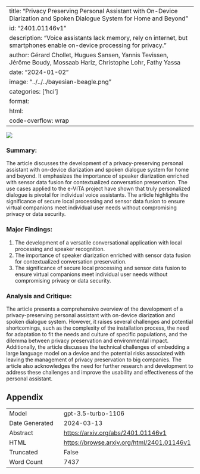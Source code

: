 
---
title: "Privacy Preserving Personal Assistant with On-Device Diarization and Spoken Dialogue System for Home and Beyond"
id: "2401.01146v1"
description: "Voice assistants lack memory, rely on internet, but smartphones enable on-device processing for privacy."
author: Gérard Chollet, Hugues Sansen, Yannis Tevissen, Jérôme Boudy, Mossaab Hariz, Christophe Lohr, Fathy Yassa
date: "2024-01-02"
image: "../../../bayesian-beagle.png"
categories: ['hci']
format:
  html:
    code-overflow: wrap
---

![](../../../bayesian-beagle.png)

### Summary:
The article discusses the development of a privacy-preserving personal assistant with on-device diarization and spoken dialogue system for home and beyond. It emphasizes the importance of speaker diarization enriched with sensor data fusion for contextualized conversation preservation. The use cases applied to the e-VITA project have shown that truly personalized dialogue is pivotal for individual voice assistants. The article highlights the significance of secure local processing and sensor data fusion to ensure virtual companions meet individual user needs without compromising privacy or data security.

### Major Findings:
1. The development of a versatile conversational application with local processing and speaker recognition.
2. The importance of speaker diarization enriched with sensor data fusion for contextualized conversation preservation.
3. The significance of secure local processing and sensor data fusion to ensure virtual companions meet individual user needs without compromising privacy or data security.

### Analysis and Critique:
The article presents a comprehensive overview of the development of a privacy-preserving personal assistant with on-device diarization and spoken dialogue system. However, it raises several challenges and potential shortcomings, such as the complexity of the installation process, the need for adaptation to fit the needs and culture of specific populations, and the dilemma between privacy preservation and environmental impact. Additionally, the article discusses the technical challenges of embedding a large language model on a device and the potential risks associated with leaving the management of privacy preservation to big companies. The article also acknowledges the need for further research and development to address these challenges and improve the usability and effectiveness of the personal assistant.

## Appendix

|          |          |
|----------|----------|
| Model     | gpt-3.5-turbo-1106       |
| Date Generated     | 2024-03-13       |
| Abstract | [https://arxiv.org/abs/2401.01146v1](https://arxiv.org/abs/2401.01146v1)        |
| HTML     | [https://browse.arxiv.org/html/2401.01146v1](https://browse.arxiv.org/html/2401.01146v1)       |
| Truncated       | False       |
| Word Count       | 7437       |